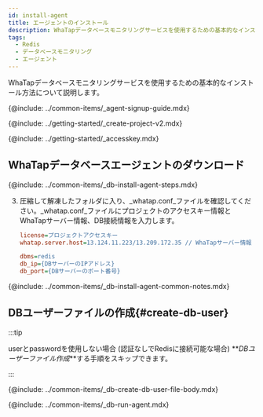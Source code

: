 ```yaml
---
id: install-agent
title: エージェントのインストール
description: WhaTapデータベースモニタリングサービスを使用するための基本的なインストール方法について説明します。
tags:
  - Redis
  - データベースモニタリング
  - エージェント
---
```



WhaTapデータベースモニタリングサービスを使用するための基本的なインストール方法について説明します。

{@include: ../common-items/_agent-signup-guide.mdx}  

<Youtube ko='RhU3f3d7k1A' en='wQbXDKNdDfA' ja='wQbXDKNdDfA' />

{@include: ../getting-started/_create-project-v2.mdx} 

{@include: ../getting-started/_accesskey.mdx} 

## WhaTapデータベースエージェントのダウンロード

{@include: ../common-items/_db-install-agent-steps.mdx}  

3.  圧縮して解凍したフォルダに入り、_whatap.conf_ファイルを確認してください。_whatap.conf_ファイルにプロジェクトのアクセスキー情報とWhaTapサーバー情報、DB接続情報を入力します。

    ```ini title='whatap.conf'
    license=プロジェクトアクセスキー
    whatap.server.host=13.124.11.223/13.209.172.35 // WhaTapサーバー情報

    dbms=redis
    db_ip={DBサーバーのIPアドレス}
    db_port={DBサーバーのポート番号}
    ```

<!-- 공통 Notes -->

{@include: ../common-items/_db-install-agent-common-notes.mdx} 

## DBユーザーファイルの作成{#create-db-user}

:::tip

userとpasswordを使用しない場合 (認証なしでRedisに接続可能な場合)  **_DBユーザーファイル作成_**する手順をスキップできます。

:::

<DBuserDesc name='""'/>

{@include: ../common-items/_db-create-db-user-file-body.mdx}

<!--## 에이전트 실행-->

{@include: ../common-items/_db-run-agent.mdx}
